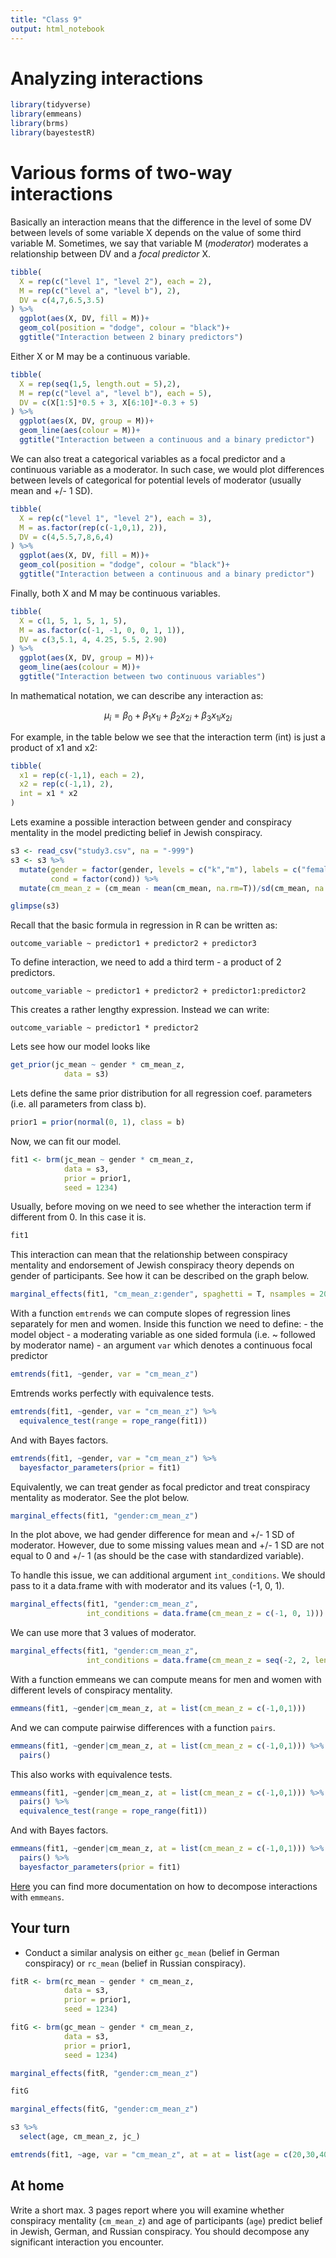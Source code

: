 ```yaml
---
title: "Class 9"
output: html_notebook
---
```



# Analyzing interactions

```r
library(tidyverse)
library(emmeans)
library(brms)
library(bayestestR)
```

# Various forms of two-way interactions

Basically an interaction means that the difference in the level of some DV between levels of some variable X depends on the value of some third variable M. Sometimes, we say that variable M (*moderator*) moderates a relationship between DV and a *focal predictor* X.

```r
tibble(
  X = rep(c("level 1", "level 2"), each = 2),
  M = rep(c("level a", "level b"), 2),
  DV = c(4,7,6.5,3.5)
) %>% 
  ggplot(aes(X, DV, fill = M))+
  geom_col(position = "dodge", colour = "black")+
  ggtitle("Interaction between 2 binary predictors")
```

Either X or M may be a continuous variable.

```r
tibble(
  X = rep(seq(1,5, length.out = 5),2),
  M = rep(c("level a", "level b"), each = 5),
  DV = c(X[1:5]*0.5 + 3, X[6:10]*-0.3 + 5)
) %>% 
  ggplot(aes(X, DV, group = M))+
  geom_line(aes(colour = M))+
  ggtitle("Interaction between a continuous and a binary predictor")
```

We can also treat a categorical variables as a focal predictor and a continuous variable as a moderator. In such case, we would plot differences between levels of categorical for potential levels of moderator (usually mean and +/- 1 SD).

```r
tibble(
  X = rep(c("level 1", "level 2"), each = 3),
  M = as.factor(rep(c(-1,0,1), 2)),
  DV = c(4,5.5,7,8,6,4)
) %>% 
  ggplot(aes(X, DV, fill = M))+
  geom_col(position = "dodge", colour = "black")+
  ggtitle("Interaction between a continuous and a binary predictor")
```


Finally, both X and M may be continuous variables.

```r
tibble(
  X = c(1, 5, 1, 5, 1, 5),
  M = as.factor(c(-1, -1, 0, 0, 1, 1)),
  DV = c(3,5.1, 4, 4.25, 5.5, 2.90)
) %>% 
  ggplot(aes(X, DV, group = M))+
  geom_line(aes(colour = M))+
  ggtitle("Interaction between two continuous variables")
```


In mathematical notation, we can describe any interaction as:

$$
\mu_i = \beta_0 + \beta_1x_{1i} + \beta_2  x_{2i} + \beta_3  x_{1i}  x_{2i}
$$

For example, in the table below we see that the interaction term (int) is just a product of x1 and x2:

```r
tibble(
  x1 = rep(c(-1,1), each = 2),
  x2 = rep(c(-1,1), 2),
  int = x1 * x2
)
```

Lets examine a possible interaction between gender and conspiracy mentality in the model predicting belief in Jewish conspiracy.

```r
s3 <- read_csv("study3.csv", na = "-999")
s3 <- s3 %>% 
  mutate(gender = factor(gender, levels = c("k","m"), labels = c("female","male")),
         cond = factor(cond)) %>% 
  mutate(cm_mean_z = (cm_mean - mean(cm_mean, na.rm=T))/sd(cm_mean, na.rm=T))

glimpse(s3)
```

Recall that the basic formula in regression in R can be written as:

```
outcome_variable ~ predictor1 + predictor2 + predictor3
```

To define interaction, we need to add a third term - a product of 2 predictors. 

```
outcome_variable ~ predictor1 + predictor2 + predictor1:predictor2
```

This creates a rather lengthy expression. Instead we can write:

```
outcome_variable ~ predictor1 * predictor2
```


Lets see how our model looks like

```r
get_prior(jc_mean ~ gender * cm_mean_z,
            data = s3)
```

Lets define the same prior distribution for all regression coef. parameters (i.e. all parameters from class b).

```r
prior1 = prior(normal(0, 1), class = b)
```

Now, we can fit our model.

```r
fit1 <- brm(jc_mean ~ gender * cm_mean_z,
            data = s3,
            prior = prior1,
            seed = 1234)
```

Usually, before moving on we need to see whether the interaction term if different from 0. In this case it is. 

```r
fit1
```

This interaction can mean that the relationship between conspiracy mentality and endorsement of Jewish conspiracy theory depends on gender of participants. See how it can be described on the graph below.

```r
marginal_effects(fit1, "cm_mean_z:gender", spaghetti = T, nsamples = 200)
```

With a function `emtrends` we can compute slopes of regression lines separately for men and women.
Inside this function we need to define:
- the model object
- a moderating variable as one sided formula (i.e. ~ followed by moderator name)
- an argument `var` which denotes a continuous focal predictor

```r
emtrends(fit1, ~gender, var = "cm_mean_z")
```

Emtrends works perfectly with equivalence tests.

```r
emtrends(fit1, ~gender, var = "cm_mean_z") %>% 
  equivalence_test(range = rope_range(fit1))
```

And with Bayes factors.

```r
emtrends(fit1, ~gender, var = "cm_mean_z") %>% 
  bayesfactor_parameters(prior = fit1)
```

Equivalently, we can treat gender as focal predictor and treat conspiracy mentality as moderator. See the plot below.

```r
marginal_effects(fit1, "gender:cm_mean_z")
```

In the plot above, we had gender difference for mean and +/- 1 SD of moderator. However, due to some missing values mean and +/- 1 SD are not equal to 0 and +/- 1 (as should be the case with standardized variable). 

To handle this issue, we can additional argument `int_conditions`. We should pass to it a data.frame with with moderator and its values (-1, 0, 1).

```r
marginal_effects(fit1, "gender:cm_mean_z", 
                 int_conditions = data.frame(cm_mean_z = c(-1, 0, 1)))
```

We can use more that 3 values of moderator.

```r
marginal_effects(fit1, "gender:cm_mean_z", 
                 int_conditions = data.frame(cm_mean_z = seq(-2, 2, length = 11)))
```

With a function emmeans we can compute means for men and women with different levels of conspiracy mentality.

```r
emmeans(fit1, ~gender|cm_mean_z, at = list(cm_mean_z = c(-1,0,1)))
```

And we can compute pairwise differences with a function `pairs`.

```r
emmeans(fit1, ~gender|cm_mean_z, at = list(cm_mean_z = c(-1,0,1))) %>% 
  pairs()
```

This also works with equivalence tests.

```r
emmeans(fit1, ~gender|cm_mean_z, at = list(cm_mean_z = c(-1,0,1))) %>% 
  pairs() %>% 
  equivalence_test(range = rope_range(fit1))
```

And with Bayes factors.
```r
emmeans(fit1, ~gender|cm_mean_z, at = list(cm_mean_z = c(-1,0,1))) %>% 
  pairs() %>% 
  bayesfactor_parameters(prior = fit1)
```

[Here](https://stats.idre.ucla.edu/r/seminars/interactions-r/#s3) you can find more documentation on how to decompose interactions with `emmeans`.


## Your turn

- Conduct a similar analysis on either `gc_mean` (belief in German conspiracy) or `rc_mean` (belief in Russian conspiracy).

```r
fitR <- brm(rc_mean ~ gender * cm_mean_z,
            data = s3,
            prior = prior1,
            seed = 1234)
```


```r
fitG <- brm(gc_mean ~ gender * cm_mean_z,
            data = s3,
            prior = prior1,
            seed = 1234)
```



```r
marginal_effects(fitR, "gender:cm_mean_z")
```


```r
fitG
```

```r
marginal_effects(fitG, "gender:cm_mean_z")
```


```r
s3 %>% 
  select(age, cm_mean_z, jc_)
```

```r
emtrends(fit1, ~age, var = "cm_mean_z", at = at = list(age = c(20,30,40)))
```


## At home

Write a short max. 3 pages report where you will examine whether conspiracy mentality (`cm_mean_z`) and age of participants (`age`) predict belief in Jewish, German, and Russian conspiracy. You should decompose any significant interaction you encounter.


